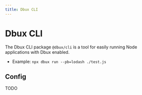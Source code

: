 ```yaml
---
title: Dbux CLI
---
```


# Dbux CLI


<TOC toc={toc} />

The Dbux CLI package `@dbux/cli` is a tool for easily running Node applications with Dbux enabled.

* Example: `npx dbux run --pb=lodash ./test.js`

## Config

TODO




<!-- 


The cli injects `@dbux/runtime` upon `import` of any `js` file. As it executs, the runtime records all kinds of execution data, and automatically connects and sends the data to a server at a hardcoded port. Currently, the receiving server is hosted by the `dbux-code` VSCode extension. Without that extension, `@dbux/cli` (as of now) probably won't be of much use to you.

# Installation

* `npm i -D @dbux/cli` or:
* `yarn add --dev @dbux/cli`


# Usage
The CLI currently supports two commands: [`run`](#run) and [`instrument`](#instrument) ([code here](src/commands)).

They share [these command options](src/util/commandCommons.js).

## Run

* Usage: `npx dbux run app.js`
* Alias: `npx dbux r ...`

Run some JavaScript application with Dbux enabled.

* `npx dbux r someFile.js`

You can enable babel to add all kinds of `esnext` syntax proposals enabled with the `--esnext` flag.

Examples:

* Run a `mocha` test `myTest.js`: `node --stack-trace-limit=100 --enable-source-maps "node_modules/@dbux/cli/bin/dbux.js" run --verbose=1 --esnext node_modules/mocha/bin/_mocha -- --no-exit -- myTest.js`
   * Custom `node` options (`--stack-trace-limit=100 --enable-source-maps`)
   * Custom `dbux` options (`--verbose=1 --esnext`)
   * Custom `mocha` options (`--no-exit`; between the two `--`'s)

## Instrument (i)

* Usage: `npx dbux instrument app.js`
* Alias: `npx dbux i ...`

This is more for internal development purposes. It allows you to look at the effective code after instrumentation.

Examples:

* Show instrumented code result in VSCode: `npx dbux i someFile.js | code -`



# Files

In addition to the `src` and `dist` folders, it contains a `lib` folder which contains some scripts that are used in several command line utilitiies throughout the project structure (mostly in `webpack.config`s and `publish.js`) and do not require babel'ing.


# Caveats

* [You probably want to be aware of performance considerations](https://github.com/Domiii/dbux/tree/master/#performance).
* When using `@dbux/cli` with `--esnext`, it sometimes cannot find Babel plugins.
   * To make things easier to use, we employ `module-alias` to alias all relevant dependencies (see [`linkOwnDependencies.js`](src/linkOwnDependencies.js))
   * Internally, `module-alias` [overwrites ` Module._resolveFilename`](https://github.com/ilearnio/ module-alias/blob/dev/index.js#L29)
   * However, Babel's own plugin resolution ignores that (because it uses [browserify/resolve](https://github.com/browserify/resolve/blob/master/lib/sync.js#L95) which does not care about aliases)
   * Meaning that when using `--esnext`, babel plugins cannot be found and, must either be installed or linked to a local `node_modules` folder in `cwd` or any of its parent directories.
   * TODO: explain this better. -->
